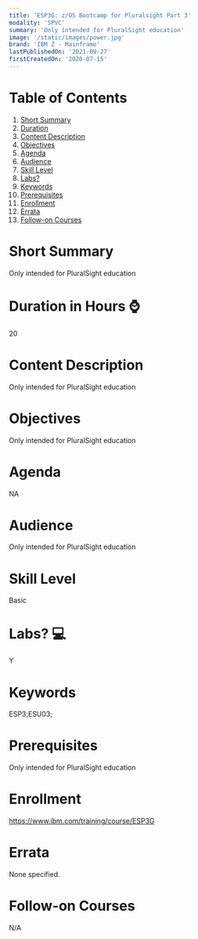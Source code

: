 ```yaml
---
title: 'ESP3G: z/OS Bootcamp for Pluralsight Part 3'
modality: 'SPVC'
summary: 'Only intended for PluralSight education'
image: '/static/images/power.jpg'
brand: 'IBM Z - Mainframe'
lastPublishedOn: '2021-09-27'
firstCreatedOn: '2020-07-15'
---
```

# Table of Contents
1.  [Short Summary](#short-summary)
2.  [Duration](#duration-in-hours-)
3.  [Content Description](#content-description)
4.  [Objectives](#objectives)
5.  [Agenda](#agenda)
6.  [Audience](#audience)
7.  [Skill Level](#skill-level)
8.  [Labs?](#labs-)
9.  [Keywords](#keywords)
10. [Prerequisites](#prerequisites)
11. [Enrollment](#enrollment)
12. [Errata](#errata)
13. [Follow-on Courses](#follow-on-courses)

# Short Summary
Only intended for PluralSight education

# Duration in Hours ⌚
20

# Content Description
<p>Only intended for PluralSight education</p>

# Objectives
<p>Only intended for PluralSight education</p>

# Agenda
<p>NA</p>

# Audience
<p>Only intended for PluralSight education</p>

# Skill Level
Basic               

# Labs? 💻
Y

# Keywords
ESP3;ESU03;

# Prerequisites
<p>Only intended for PluralSight education</p>

# Enrollment
https://www.ibm.com/training/course/ESP3G

# Errata
None specified.

# Follow-on Courses
N/A

